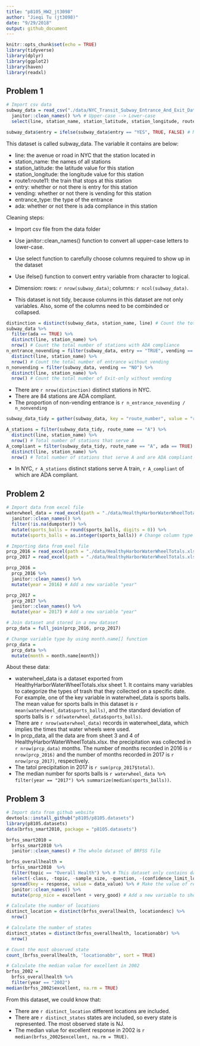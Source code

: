 ```yaml
---
title: "p8105_HW2_jt3098"
author: "Jieqi Tu (jt3098)"
date: "9/29/2018"
output: github_document
---
```


```r
knitr::opts_chunk$set(echo = TRUE)
library(tidyverse)
library(dplyr)
library(ggplot2)
library(haven)
library(readxl)
```

## Problem 1
```r
# Import csv data
subway_data = read_csv("./data/NYC_Transit_Subway_Entrance_And_Exit_Data.csv") %>%
  janitor::clean_names() %>% # Upper-case --> Lower-case
  select(line, station_name, station_latitude, station_longitude, route1:route11, entry, vending, entrance_type, ada) # Retain variable needed to analyze

subway_data$entry = ifelse(subway_data$entry == "YES", TRUE, FALSE) # Make entry variable from character to logical data

```

This dataset is called subway_data. The variable it contains are below:

* line: the avenue or road in NYC that the station located in
* station_name: the names of all stations
* station_latitude: the latitude value for this station
* station_longitude: the longitude value for this station
* route1:route11: the train that stops at this station
* entry: whether or not there is entry for this station
* vending: whether or not there is vending for this station
* entrance_type: the type of the entrance
* ada:  whether or not there is ada compliance in this station

Cleaning steps:

* Import csv file from the data folder
* Use janitor::clean_names() function to convert all upper-case letters to lower-case.
* Use select function to carefully choose columns required to show up in the dataset
* Use ifelse() function to convert entry variable from character to logical.

* Dimension: rows: `r nrow(subway_data)`; columns: `r ncol(subway_data)`.
* This dataset is not tidy, because columns in this dataset are not only variables. Also, some of the columns need to be combinded or collapsed.

```r
distinction = distinct(subway_data, station_name, line) # Count the total number of stations
subway_data %>%  
  filter(ada == TRUE) %>%
  distinct(line, station_name) %>%
  nrow() # Count the total number of stations with ADA compliance
n_entrance_novending = filter(subway_data, entry == "TRUE", vending == "NO") %>%
  distinct(line, station_name) %>%
  nrow() # Count the total number of entrance without vending
n_nonvending = filter(subway_data, vending == "NO") %>%
  distinct(line, station_name) %>%
  nrow() # Count the total number of Exit-only without vending
```

* There are `r nrow(distinction)` distinct stations in NYC.
* There are 84 stations are ADA compliant.
* The proportion of non-vending entrance is `r n_entrance_novending / n_nonvending`

```r
subway_data_tidy = gather(subway_data, key = "route_number", value = "route_name", route1:route11)
```

```r
A_stations = filter(subway_data_tidy, route_name == "A") %>%
  distinct(line, station_name) %>%
  nrow() # Total number of stations that serve A
A_compliant = filter(subway_data_tidy, route_name == "A", ada == TRUE) %>%
  distinct(line, station_name) %>%
  nrow() # Total number of stations that serve A and are ADA compliant
```

* In NYC, `r A_stations` distinct stations serve A train, `r A_compliant` of which are ADA compliant.

## Problem 2

```r
# Import data from excel file
waterwheel_data = read_excel(path = "./data/HealthyHarborWaterWheelTotals.xlsx", range = "A2:N256") %>%
  janitor::clean_names() %>%
  filter(!is.na(dumpster)) %>%
  mutate(sports_balls = round(sports_balls, digits = 0)) %>%
  mutate(sports_balls = as.integer(sports_balls)) # Change column type to integer
```

```r
# Importing data from exel file
prcp_2016 = read_excel(path = "./data/HealthyHarborWaterWheelTotals.xlsx", sheet = 4, range = "A2:B14")
prcp_2017 = read_excel(path = "./data/HealthyHarborWaterWheelTotals.xlsx", sheet = 3, range = "A2:B10")

prcp_2016 = 
  prcp_2016 %>%
  janitor::clean_names() %>%
  mutate(year = 2016) # Add a new variable "year"

prcp_2017 = 
  prcp_2017 %>%
  janitor::clean_names() %>%
  mutate(year = 2017) # Add a new variable "year"

# Join dataset and stored in a new dataset
prcp_data = full_join(prcp_2016, prcp_2017)

# Change variable type by using month.name[] function
prcp_data = 
  prcp_data %>%
  mutate(month = month.name[month])
```

About these data:

* waterwheel_data is a dataset exported from HealthyHarborWaterWheelTotals.xlsx sheet 1. It contains many variables to categorize the types of trash that they collected on a specific date. For example, one of the key variable in waterwheel_data is sports balls. The mean value for sports balls in this dataset is `r mean(waterwheel_data$sports_balls)`, and the standard deviation of sports balls is `r sd(waterwheel_data$sports_balls)`. 
* There are `r nrow(waterwheel_data)` records in waterwheel_data, which implies the times that water wheels were used.
* In prcp_data, all the data are from sheet 3 and 4 of HealthyHarborWaterWheelTotals.xlsx. the precipitation was collected in `r nrow(prcp_data)` months. The number of months recorded in 2016 is `r nrow(prcp_2016)` and the number of months recorded in 2017 is `r nrow(prcp_2017)`, respectively.
* The tatol precipitation in 2017 is `r sum(prcp_2017$total)`.
* The median number for sports balls is `r waterwheel_data %>% filter(year == "2017") %>% summarize(median(sports_balls))`.

## Problem 3
```r
# Import data from github website
devtools::install_github("p8105/p8105.datasets")
library(p8105.datasets)
data(brfss_smart2010, package = "p8105.datasets")
```


```r
brfss_smart2010 = 
  brfss_smart2010 %>%
  janitor::clean_names() # The whole dataset of BRFSS file

brfss_overallhealth = 
  brfss_smart2010  %>%
  filter(topic == "Overall Health") %>% # This dataset only contains data with topic "Overal Health"
  select(-class, -topic, -sample_size, -question, -(confidence_limit_low:geo_location)) %>%
  spread(key = response, value = data_value) %>% # Make the value of response be seperate variables
  janitor::clean_names() %>%
  mutate(prop_nice = excellent + very_good) # Add a new variable to show the sum of excellent and very good proportion
```

```r
# Calculate the number of locations
distinct_location = distinct(brfss_overallhealth, locationdesc) %>%
  nrow()

# Calculate the number of states
distinct_states = distinct(brfss_overallhealth, locationabbr) %>%
  nrow()

# Count the most observed state
count_(brfss_overallhealth, 'locationabbr', sort = TRUE)

# Calculate the median value for excellent in 2002
brfss_2002 = 
  brfss_overallhealth %>%
  filter(year == "2002")
median(brfss_2002$excellent, na.rm = TRUE)
```

From this dataset, we could know that:

* There are `r distinct_location` different locations are included.
* There are `r distinct_states` states are included, so every state is represented. The most observed state is NJ.
* The median value for excellent response in 2002 is `r median(brfss_2002$excellent, na.rm = TRUE)`.

```r

```

```r

```

